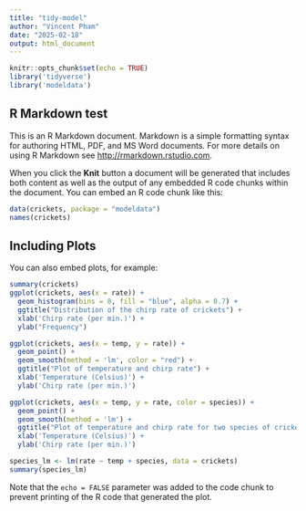 ```yaml
---
title: "tidy-model"
author: "Vincent Pham"
date: "2025-02-18"
output: html_document
---
```


```r
knitr::opts_chunk$set(echo = TRUE)
library('tidyverse') 
library('modeldata') 

```

## R Markdown test

This is an R Markdown document. Markdown is a simple formatting syntax for authoring HTML, PDF, and MS Word documents. For more details on using R Markdown see <http://rmarkdown.rstudio.com>.

When you click the **Knit** button a document will be generated that includes both content as well as the output of any embedded R code chunks within the document. You can embed an R code chunk like this:

```r
data(crickets, package = "modeldata")
names(crickets)
```

## Including Plots

You can also embed plots, for example:

```r
summary(crickets)
ggplot(crickets, aes(x = rate)) +
  geom_histogram(bins = 8, fill = "blue", alpha = 0.7) + 
  ggtitle("Distribution of the chirp rate of crickets") +
  xlab('Chirp rate (per min.)') +
  ylab("Frequency")
```
```r
ggplot(crickets, aes(x = temp, y = rate)) +
  geom_point() + 
  geom_smooth(method = 'lm', color = "red") +
  ggtitle("Plot of temperature and chirp rate") +
  xlab('Temperature (Celsius)') +
  ylab('Chirp rate (per min.)')
```
```r
ggplot(crickets, aes(x = temp, y = rate, color = species)) +
  geom_point() + 
  geom_smooth(method = 'lm') +
  ggtitle("Plot of temperature and chirp rate for two species of crickets") +
  xlab('Temperature (Celsius)') +
  ylab('Chirp rate (per min.)')

species_lm <- lm(rate ~ temp + species, data = crickets)
summary(species_lm)
```


Note that the `echo = FALSE` parameter was added to the code chunk to prevent printing of the R code that generated the plot.
